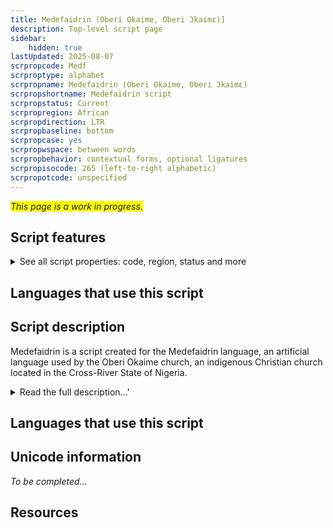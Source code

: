 ```yaml
---
title: Medefaidrin (Oberi Okaime, Oberi Ɔkaimɛ)]
description: Top-level script page
sidebar:
    hidden: true
lastUpdated: 2025-08-07
scrpropcode: Medf
scrproptype: alphabet
scrpropname: Medefaidrin (Oberi Okaime, Oberi Ɔkaimɛ)
scrpropshortname: Medefaidrin script
scrpropstatus: Current
scrpropregion: African
scrpropdirection: LTR
scrpropbaseline: bottom
scrpropcase: yes
scrpropwspace: between words
scrpropbehavior: contextual forms, optional ligatures
scrpropisocode: 265 (left-to-right alphabetic)
scrpropotcode: unspecified
---
```


<span style='background-color:yellow'>_This page is a work in progress._</span>


## Script features

<details>
<summary> See all script properties: code, region, status and more</summary>
<ScriptInfo />
</details>

## Languages that use this script

<WsList script='Medf' wsMax='5' />

## Script description

Medefaidrin is a script created for the Medefaidrin language, an artificial language used by the Oberi Okaime church, an indigenous Christian church located in the Cross-River State of Nigeria.

<details><summary>Read the full description...'</summary>_Not yet available._</details>

## Languages that use this script

<WsList script='Medf' wsMax='5' />

## Unicode information

_To be completed..._

## Resources

<ScriptResources detailSummary='seemore' />

